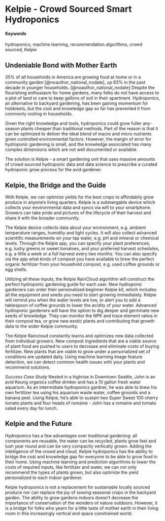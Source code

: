 # Kelpie - Crowd Sourced Smart Hydroponics {#SmartHydro-Kelpie}

#### Keywords {-}

hydroponics, machine learning, recommendation algorithms, crowd sourced, Kelpie


## Undeniable Bond with Mother Earth

35% of all households in America are growing food at home or in a community garden [@noauthor_national_nodate], up 63% in the past decade in younger households. [@noauthor_national_nodate] Despite the flourishing enthusiasm for home gardens, many folks do not have access to a plot of land or care to keep gallons of soil in their apartment. Hydroponics, an alternative to backyard gardening, has been gaining momentum for hobbiests, but the cost and knowledge gap so far has prevented it from commonly rooting in households. 

Given the right knowledge and tools, hydroponics could grow fuller any-season plants cheaper than traditional methods. Part of the reason is that it can be optimized to deliver the ideal blend of macro and micro nutrients given controlled environmental factors. However, the margin of error for hydroponic gardening is small, and the knowledge associated has many complex dimensions which are not well documented or available. 

The solution is Kelpie - a smart gardening unit that uses massive amounts of crowd sourced hydroponic data and data science to prescribe a curated hydroponic grow process for the avid gardener. 

## Kelpie, the Bridge and the Guide

With Kelpie, we can optimize yields for the best crops to affordabily grow produce in anyone's living quarters. Kelpie is a submergable device which collects your environmental data and syncs via wifi to your smartphone. Growers can take pride and pictures of the lifecycle of their harvest and share it with the broader community.

The Kelpie device collects data about your environment, e.g. ambient temperature ranges, humidity and light cycles. It will also collect advanced scientific measurements on your tap water, e.g. pH and mineral or chemical levels. Through the Kelpie app, you can specify your plant preferences, e.g. lushy greens or sweet tomatoes, and your preferred harvest schedules, e.g. a little a week or a full harvest every two months. You can also specify via the app what kinds of compost you have available to brew the perfect organic fertilizer from your household compost, e.g. used coffee grounds or egg shells. 

Utilizing all these inputs, the Kelpie RainCloud algorithm will construct the perfect hydroponic gardening guide for each user. New hydroponic gardeners can order their personalized beginner Kelpie kit, which includes all the equipment and seeds you need to start growing immediately. Kelpie will remind you when the water levels are low, or alert you to add a tablespoon of coffee grounds to lower the acidity of your water. Advanced hydroponic gardeners will have the option to dig deeper and germinate new seeds of knowledge. They can monitor the NPK and trace element ratios in their compost tea, or grow new exotic plants and contributing that growth data to the wider Kelpie community. 

The Kelpie Raincloud constantly learns and optimizes new data collected from individual growers. New compost ingredients that are a viable source of plant food are pushed to users to decrease and eliminate costs of buying fertilizer. New plants that are viable to grow under a personalized set of conditions are updated daily. Using machine learning image feature detection, we can detect common health issues with your plants and recommend solutions.  

*Success Case Study*
Nested in a highrise in Downtown Seattle, John is an avid Keurig organics coffee drinker and has a 10 gallon fresh water aquarium. As an intermidiate hydroponics gardner, he was able to brew his own fertilizer tea using his aquarium waste water, coffee grounds and a banana peel. Using Kelpie, he's able to sustain two Super Sweet 100 cherry tomato plants and four heads of romaine - John has a romaine and tomato salad every day for lunch. 

## Kelpie and the Future

Hydroponics has a few advantages over traditional gardening: all components are reusable, the water can be recycled, plants grow fast and lush year round and can be very compactly vertically grown.  Adding the intelligence of the crowd and cloud, Kelpie hydroponics has the ability to bridge the cost and knowledge gap for everyone to be able to grow food in their home. Using machine learning and prediction algorithms to lower the costs of required inputs, like fertilizer and water, we can not only recommend the types of plants grown, but also optimize the yield personalized to each indoor gardener. 

Kelpie hydroponics is not a replacement for sustainable locally sourced produce nor can replace the joy of sowing seasonal crops in the backyard garden. The ability to grow gardens indoors doesn't decrease the importance of conservation of the wonders of nature outdoors. However, it is a bridge for folks who yearn for a little taste of mother earth in their living room in this increasingly vertical and space constrained world. 
